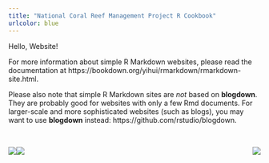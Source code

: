 ```yaml
---
title: "National Coral Reef Management Project R Cookbook"
urlcolor: blue
---
```


Hello, Website!

For more information about simple R Markdown websites, please read the documentation at https://bookdown.org/yihui/rmarkdown/rmarkdown-site.html.

Please also note that simple R Markdown sites are _not_ based on **blogdown**. They are probably good for websites with only a few Rmd documents. For larger-scale and more sophisticated websites (such as blogs), you may want to use **blogdown** instead: https://github.com/rstudio/blogdown.

$~$
$~$
$~$
$~$
$~$
$~$


[![](./home-figs/domaindenyr_NICUSTA_11_14){style="float:left"}](https://kenzieknox.github.io/NCRMPCookbook/f-tseries.html#Domain_density_by_year)
[![](./home-figs/domainoccyr_NICUSTA_11_14){style="float:right"}](https://kenzieknox.github.io/NCRMPCookbook/f-tseries.html#Domain_occurances_by_year)
[![](./home-figs/forklenfreq_NICUSTA_11_14)](https://kenzieknox.github.io/NCRMPCookbook/f-tseries.html#Fork_length_frequency_comparison)